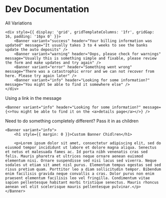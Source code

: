 # Dev Documentation

All Variations

```tsx
<div style={{ display: 'grid', gridTemplateColumns: '1fr', gridGap: 16, padding: '16px 0' }}>
    <Banner variant="success" header="Your billing information was updated" message="It usually takes 3 to 4 weeks to see the banks update the auto deposits" />
    <Banner variant="warning" header="Oops, please check for warnings" message="Usually this is something simple and fixable, please review the form and make updates and try again" />
    <Banner variant="error" header="Something went wrong" message="There was a catastrophic error and we can not recover from here. Please try again later" />
    <Banner variant="info" header="Looking for some information?" message="You might be able to find it somewhere else" />
</div>
```

Using a link in the message

```tsx
<Banner variant="info" header="Looking for some information?" message={<>You might be able to find it on the <a>details page</a></>} />
```

Need to do something completely different? Pass it in as children

```tsx
<Banner variant="info">
    <h1 style={{ margin: 0 }}>Custom Banner Chidlren</h1>
    
    <p>Lorem ipsum dolor sit amet, consectetur adipiscing elit, sed do eiusmod tempor incididunt ut labore et dolore magna aliqua. Senectus et netus et malesuada fames ac. Id porta nibh venenatis cras sed felis. Mauris pharetra et ultrices neque ornare aenean euismod elementum nisi. Ornare suspendisse sed nisi lacus sed viverra. Neque sodales ut etiam sit amet nisl purus. Elementum tempus egestas sed sed risus pretium quam. Porttitor leo a diam sollicitudin tempor. Bibendum enim facilisis gravida neque convallis a cras. Dolor purus non enim praesent elementum facilisis leo vel fringilla. Condimentum vitae sapien pellentesque habitant morbi tristique senectus. Mauris rhoncus aenean vel elit scelerisque mauris pellentesque pulvinar.</p>
</Banner>
```